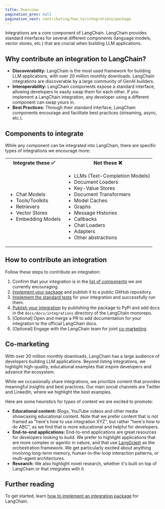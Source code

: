 ```yaml
---
title: Overview
pagination_prev: null
pagination_next: contributing/how_to/integrations/package
---
```


Integrations are a core component of LangChain.
LangChain provides standard interfaces for several different components (language models, vector stores, etc.) that are crucial when building LLM applications.


## Why contribute an integration to LangChain?

- **Discoverability:** LangChain is the most used framework for building LLM applications, with over 20 million monthly downloads. LangChain integrations are discoverable by a large community of GenAI builders.
- **Interoperability:** LangChain components expose a standard interface, allowing developers to easily swap them for each other. If you implement a LangChain integration, any developer using a different component can swap yours in.
- **Best Practices:** Through their standard interface, LangChain components encourage and facilitate best practices (streaming, async, etc.).


## Components to integrate

While any component can be integrated into LangChain, there are specific types of integrations we encourage more:

<table>
    <tr>
        <th>Integrate these ✅</th>
        <th>Not these ❌</th>
    </tr>
    <tr>
        <td>
            <ul>
                <li>Chat Models</li>
                <li>Tools/Toolkits</li>
                <li>Retrievers</li>
                <li>Vector Stores</li>
                <li>Embedding Models</li>
            </ul>
        </td>
        <td>
            <ul>
                <li>LLMs (Text-Completion Models)</li>
                <li>Document Loaders</li>
                <li>Key-Value Stores</li>
                <li>Document Transformers</li>
                <li>Model Caches</li>
                <li>Graphs</li>
                <li>Message Histories</li>
                <li>Callbacks</li>
                <li>Chat Loaders</li>
                <li>Adapters</li>
                <li>Other abstractions</li>
            </ul>
        </td>
    </tr>
</table>

## How to contribute an integration

Follow these steps to contribute an integration:

1. Confirm that your integration is in the [list of components](#components-to-integrate) we are currently encouraging.
2. [Implement your package](/oss/integrations/contributing/package/) and publish it to a public GitHub repository.
3. [Implement the standard tests](/oss/integrations/contributing/standard_tests) for your integration and successfully run them.
4. [Publish your integration](/oss/integrations/contributing/publish) by publishing the package to PyPi and add docs in the `docs/docs/integrations` directory of the LangChain monorepo.
5. [Optional] Open and merge a PR to add documentation for your integration to the official LangChain docs.
6. [Optional] Engage with the LangChain team for joint [co-marketing](#co-marketing).

## Co-marketing

With over 20 million monthly downloads, LangChain has a large audience of developers building LLM applications. Beyond listing integrations, we highlight high-quality, educational examples that inspire developers and advance the ecosystem.

While we occasionally share integrations, we prioritize content that provides
meaningful insights and best practices. Our main social channels are Twitter and
LinkedIn, where we highlight the best examples.

Here are some heuristics for types of content we are excited to promote:

- **Educational content:** Blogs, YouTube videos and other media showcasing educational content. Note that we prefer content that is _not_ framed as "here's how to use integration XYZ", but rather "here's how to do ABC", as we find that is more educational and helpful for developers.
- **End-to-end applications:** End-to-end applications are great resources for developers looking to build. We prefer to highlight applications that are more complex or agentic in nature, and that use [LangGraph](https://github.com/langchain-ai/langgraph) as the orchestration framework. We get particularly excited about anything involving long-term memory, human-in-the-loop interaction patterns, or multi-agent architectures.
- **Research:** We also highlight novel research, whether it's built on top of LangChain or that integrates with it.

## Further reading
To get started, learn [how to implement an integration package](/oss/integrations/contributing/package/) for LangChain.
